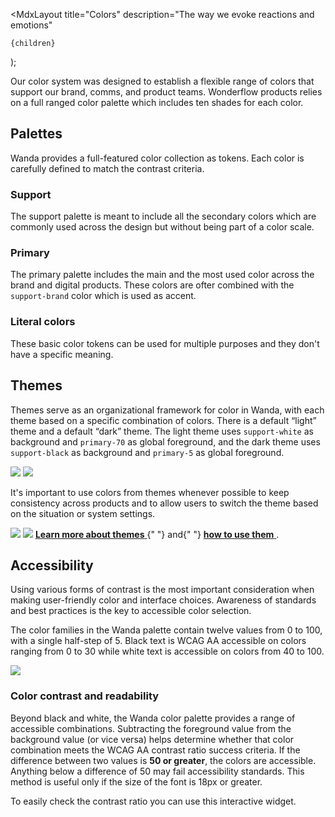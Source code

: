 
  <MdxLayout
    title="Colors"
    description="The way we evoke reactions and emotions"
  >
    {children}
  </MdxLayout>
);

Our color system was designed to establish a flexible range of colors that support our brand, comms, and product teams. Wonderflow products relies on a full ranged color palette which includes ten shades for each color.

## Palettes

Wanda provides a full-featured color collection as tokens. Each color is carefully defined to match the contrast criteria.

<Zoomer>
  <ThemedImg src="/design/colors/colors.png" />
</Zoomer>

### Support

The support palette is meant to include all the secondary colors which are commonly used across the design but without being part of a color scale.

<Stack direction="row" columnGap={16} rowGap={32} wrap>
  <ColorPalette colors={tkns.color.support} id="support" />
</Stack>

### Primary

The primary palette includes the main and the most used color across the brand and digital products. These colors are ofter combined with the `support-brand` color which is used as accent.

<Stack direction="row" columnGap={16} rowGap={32} wrap>
  <ColorPalette colors={tkns.color.primary} id="primary" />
</Stack>

### Literal colors

These basic color tokens can be used for multiple purposes and they don't have a specific meaning.

<Stack rowGap={48}>
  <Stack direction="row" columnGap={24} rowGap={32} wrap>
    <ColorPalette colors={tkns.color.red} title="Red" />
    <ColorPalette colors={tkns.color.green} title="Green" />
    <ColorPalette colors={tkns.color.blue} title="Blue" />
  </Stack>
  <Stack direction="row" columnGap={24} rowGap={32} wrap>
    <ColorPalette colors={tkns.color.purple} title="Purple" />
    <ColorPalette colors={tkns.color.yellow} title="Yellow" />
    <ColorPalette colors={tkns.color.cyan} title="Cyan" />
  </Stack>
  <Stack direction="row" columnGap={24} rowGap={32} wrap>
    <ColorPalette colors={tkns.color.magenta} title="Magenta" />
    <ColorPalette colors={tkns.color.mint} title="Mint" />
    <ColorPalette colors={tkns.color.salmon} title="Salmon" />
  </Stack>
  <Stack direction="row" columnGap={24} rowGap={32} wrap>
    <ColorPalette colors={tkns.color.indigo} title="Indigo" />
    <ColorPalette colors={tkns.color.dipsy} title="Dipsy" />
    <ColorPalette colors={tkns.color.violet} title="Violet" />
  </Stack>
</Stack>

## Themes

Themes serve as an organizational framework for color in Wanda, with each theme based on a specific combination of colors. There is a default “light” theme and a default “dark” theme. The light theme uses `support-white` as background and `primary-70` as global foreground, and the dark theme uses `support-black` as background and `primary-5` as global foreground.

<Stack direction="row" columnGap={24}>
  <Zoomer>
    <img loading="lazy" decoding="async" src="/design/colors/light.webp" />
  </Zoomer>
  <Zoomer>
    <img loading="lazy" decoding="async" src="/design/colors/dark.webp" />
  </Zoomer>
</Stack>

It's important to use colors from themes whenever possible to keep consistency across products and to allow users to switch the theme based on the situation or system settings.

<Stack direction="row" columnGap={24}>
  <Zoomer>
    <img loading="lazy" decoding="async" src="/design/colors/light-ex.webp" />
  </Zoomer>
  <Zoomer>
    <img loading="lazy" decoding="async" src="/design/colors/dark-ex.webp" />
  </Zoomer>
</Stack>

<Snackbar kind="info" title="Learn more">
  <a href="/design/themes/">
    <b>Learn more about themes</b>
  </a>{" "}
  and{" "}
  <a href="/develop/using-themes">
    <b>how to use them</b>
  </a>
  .
</Snackbar>

## Accessibility

Using various forms of contrast is the most important consideration when making user-friendly color and interface choices. Awareness of standards and best practices is the key to accessible color selection.

The color families in the Wanda palette contain twelve values from 0 to 100, with a single half-step of 5. Black text is WCAG AA accessible on colors ranging from 0 to 30 while white text is accessible on colors from 40 to 100.

![](/design/colors/contrast-scale.svg)

### Color contrast and readability

Beyond black and white, the Wanda color palette provides a range of accessible combinations. Subtracting the foreground value from the background value (or vice versa) helps determine whether that color combination meets the WCAG AA contrast ratio success criteria. If the difference between two values is **50 or greater**, the colors are accessible. Anything below a difference of 50 may fail accessibility standards. This method is useful only if the size of the font is 18px or greater.

To easily check the contrast ratio you can use this interactive widget.

<ContrastCalc />
